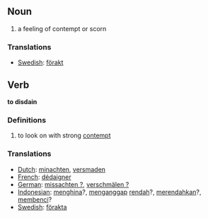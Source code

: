 ==Noun==

# a feeling of contempt or scorn

=== Translations ===
*[[Swedish]]: [[förakt]]

==Verb==

'''to disdain'''

=== Definitions ===

#to look on with strong [[contempt]]

=== Translations ===
*[[Dutch]]: [[minachten]], [[versmaden]]
*[[French]]: [[dédaigner]]
*[[German]]: [[missachten ?]], [[verschmälen ?]]
*[[Indonesian]]: [[hina|menghina]]?, [[anggap|menganggap]] [[rendah]]?, [[rendah|merendahkan]]?, [[benci|membenci]]?
*[[Swedish]]: [[förakta]]